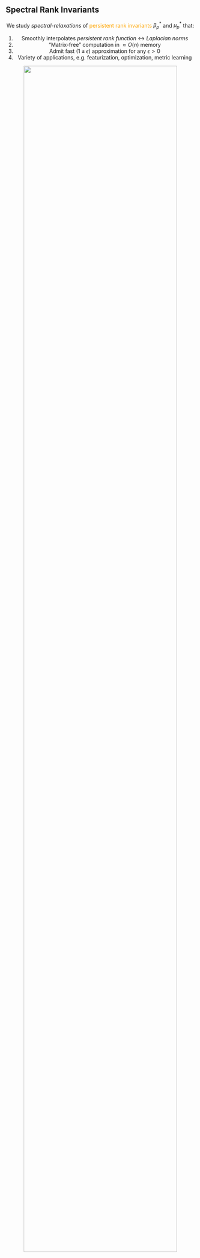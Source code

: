 ## Spectral Rank Invariants {visibility="visible"}

:::{style="text-align: center"}

We study _spectral-relaxations_ of <span style="color:orange"> persistent rank invariants </span>  $\beta_p^{\ast}$ and $\mu_p^\ast$ that:

1. Smoothly interpolates _persistent rank function_ $\leftrightarrow$ _Laplacian norms_
2. "Matrix-free" computation in $\approx O(n)$ memory 
3. Admit fast $(1 \pm \epsilon)$ approximation for any $\epsilon > 0$
4. Variety of applications, e.g. featurization, optimization, metric learning

![](images/overview_blackbox.png){width=90% fig-align="center"}

:::